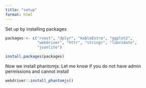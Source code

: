 ---
title: "setup"
format: html
---

Set up by installing packages

```{r}

packages <- c("rvest", "dplyr", "kableExtra", "ggplot2",
              "webdriver", "httr", "stringr", "lubridate",
              "jsonlite")

install.packages(packages)


```

Now we install phantomjs. Let me know if you do not have admin permissions and cannot install

```{r}

webdriver::install_phantomjs()

```
